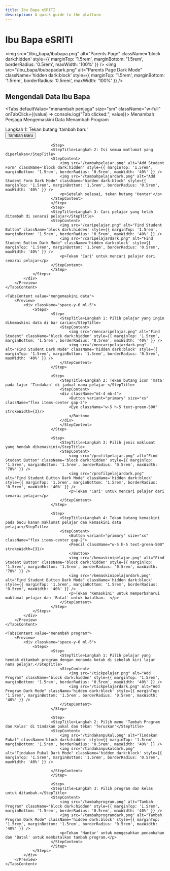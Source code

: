 ```yaml
---
title: Ibu Bapa eSRITI 
description: A quick guide to the platform
---
```


# Ibu Bapa eSRITI

<img src="/ibu_bapa/ibubapa.png" alt="Parents Page" className='block dark:hidden' style={{ marginTop: '1.5rem', marginBottom: '1.5rem', borderRadius: '0.5rem', maxWidth: '100%' }} />
<img src="/ibu_bapa/ibubapadark.png" alt="Parents Page Dark Mode" className='hidden dark:block' style={{ marginTop: '1.5rem', marginBottom: '1.5rem', borderRadius: '0.5rem', maxWidth: '100%' }} />


## Mengendali Data Ibu Bapa

<Tabs defaultValue="menambah penjaga" size="sm" className="w-full" onTabClick={(value) => console.log("Tab clicked:", value)}>
  <TabsList className="grid grid-cols-2 sm:grid-cols-4 w-full gap-5 text-center">
    <Tab value="menambah penjaga" className="min-w-0 truncate">Menambah Penjaga</Tab>
    <Tab value="mengemaskini data" className="min-w-0 truncate">Mengemaskini Data</Tab>
    <Tab value="menambah program" className="min-w-0 truncate">Menambah Program</Tab>
   </TabsList>
    <TabsContent value="menambah penjaga">
        <Preview>
            <div className="space-y-6 ml-5"> 
                <Steps>
                        <Step>
                            <StepTitle>Langkah 1: Tekan butang 'tambah baru'</StepTitle>
                            <StepContent>
                            <div className="mt-4 mb-4">
                                <Button variant="primary" size="xs" className="flex items-center gap-2">
                                <Plus className="w-3 h-3" />
                                Tambah Baru
                                </Button>
                            </div>
                            </StepContent>
                        </Step>

                        <Step>
                        <StepTitle>Langkah 2: Isi semua matlumat yang diperlukan</StepTitle>
                        <StepContent>
                            <img src="/tambahpelajar.png" alt="Add Student Form" className='block dark:hidden' style={{ marginTop: '1.5rem', marginBottom: '1.5rem', borderRadius: '0.5rem', maxWidth: '40%' }} />
                            <img src="/tambahpelajardark.png" alt="Add Student Form Dark Mode" className='hidden dark:block' style={{ marginTop: '1.5rem', marginBottom: '1.5rem', borderRadius: '0.5rem', maxWidth: '40%' }} />
                            <p>Setelah selesai, tekan butang 'Hantar'</p>
                        </StepContent>
                        </Step>
                        <Step>
                        <StepTitle>Langkah 3: Cari pelajar yang telah ditambah di senarai pelajar</StepTitle>
                        <StepContent>
                            <img src="/caripelajar.png" alt="Find Student Button" className='block dark:hidden' style={{ marginTop: '1.5rem', marginBottom: '1.5rem', borderRadius: '0.5rem', maxWidth: '40%' }} />
                            <img src="/caripelajardark.png" alt="Find Student Button Dark Mode" className='hidden dark:block' style={{ marginTop: '1.5rem', marginBottom: '1.5rem', borderRadius: '0.5rem', maxWidth: '40%' }} />
                            <p>Tekan 'Cari' untuk mencari pelajar dari senarai pelajar</p>
                        </StepContent>
                        </Step>
                </Steps>
            </div> 
        </Preview>
    </TabsContent>

    <TabsContent value="mengemaskini data">
        <Preview>
            <div className="space-y-6 ml-5"> 
                <Steps>
                        <Step>
                            <StepTitle>Langkah 1: Pilih pelajar yang ingin dikemaskini data di bar carian</StepTitle>
                            <StepContent>
                                <img src="/mencaripelajar.png" alt="Find Student" className='block dark:hidden' style={{ marginTop: '1.5rem', marginBottom: '1.5rem', borderRadius: '0.5rem', maxWidth: '40%' }} />
                                <img src="/mencaripelajardark.png" alt="Find Student Dark Mode" className='hidden dark:block' style={{ marginTop: '1.5rem', marginBottom: '1.5rem', borderRadius: '0.5rem', maxWidth: '40%' }} />
                            </StepContent>
                        </Step>

                        <Step>
                            <StepTitle>Langkah 2: Tekan butang icon 'mata' pada lajur 'Tindakan' di jadual nama pelajar </StepTitle>
                            <StepContent>
                            <div className="mt-4 mb-4">
                                <Button variant="primary" size="xs" className="flex items-center gap-2">
                                <Eye className="w-5 h-5 text-green-500" strokeWidth={3}/>
                                </Button>
                            </div>
                            </StepContent>
                        </Step>

                        <Step>
                            <StepTitle>Langkah 3: Pilih jenis maklumat yang hendak dikemaskini</StepTitle>
                            <StepContent>
                                <img src="/profilpelajar.png" alt="Find Student Button" className='block dark:hidden' style={{ marginTop: '1.5rem', marginBottom: '1.5rem', borderRadius: '0.5rem', maxWidth: '70%' }} />
                                <img src="/profilpelajardark.png" alt="Find Student Button Dark Mode" className='hidden dark:block' style={{ marginTop: '1.5rem', marginBottom: '1.5rem', borderRadius: '0.5rem', maxWidth: '40%' }} />
                                <p>Tekan 'Cari' untuk mencari pelajar dari senarai pelajar</p>
                            </StepContent>
                        </Step>

                        <Step>
                            <StepTitle>Langkah 4: Tekan butang kemaskini pada bucu kanan maklumat pelajar dan kemaskini data pelajar</StepTitle>
                            <StepContent>
                                <Button variant="primary" size="xs" className="flex items-center gap-2">
                                <Pencil className="w-5 h-5 text-green-500" strokeWidth={3}/>
                                </Button>
                                <img src="/kemaskinipelajar.png" alt="Find Student Button" className='block dark:hidden' style={{ marginTop: '1.5rem', marginBottom: '1.5rem', borderRadius: '0.5rem', maxWidth: '70%' }} />
                                <img src="/kemaskinipelajardark.png" alt="Find Student Button Dark Mode" className='hidden dark:block' style={{ marginTop: '1.5rem', marginBottom: '1.5rem', borderRadius: '0.5rem', maxWidth: '40%' }} />
                                <p>Tekan 'Kemaskini' untuk memperbaharui maklumat pelajar dan 'Batal' untuk batalkan.  </p>
                            </StepContent>
                        </Step>
                </Steps>
            </div> 
        </Preview>
    </TabsContent>

    <TabsContent value="menambah program">
        <Preview>
            <div className="space-y-6 ml-5"> 
                <Steps>
                        <Step>
                            <StepTitle>Langkah 1: Pilih pelajar yang hendak ditambah program dengan menanda kotak di sebelah kiri lajur nama pelajar.</StepTitle>
                            <StepContent>
                                <img src="/tickpelajar.png" alt="Add Program" className='block dark:hidden' style={{ marginTop: '1.5rem', marginBottom: '1.5rem', borderRadius: '0.5rem', maxWidth: '40%' }} />
                                <img src="/tickpelajardark.png" alt="Add Program Dark Mode" className='hidden dark:block' style={{ marginTop: '1.5rem', marginBottom: '1.5rem', borderRadius: '0.5rem', maxWidth: '40%' }} />
                            </StepContent>
                        </Step>

                        <Step>
                        <StepTitle>Langkah 2: Pilih menu 'Tambah Program dan Kelas' di tindakan pukal dan tekan 'Teruskan'</StepTitle>
                        <StepContent>
                            <img src="/tindakanpukal.png" alt="Tindakan Pukal" className='block dark:hidden' style={{ marginTop: '1.5rem', marginBottom: '1.5rem', borderRadius: '0.5rem', maxWidth: '40%' }} />
                            <img src="/tindakanpukaldark.png" alt="Tindakan Pukal Dark Mode" className='hidden dark:block' style={{ marginTop: '1.5rem', marginBottom: '1.5rem', borderRadius: '0.5rem', maxWidth: '40%' }} />
            
                        </StepContent>
                        </Step>

                        <Step>
                        <StepTitle>Langkah 3: Pilih program dan kelas untuk ditambah.</StepTitle>
                        <StepContent>
                            <img src="/tambahprogram.png" alt="Tambah Program" className='block dark:hidden' style={{ marginTop: '1.5rem', marginBottom: '1.5rem', borderRadius: '0.5rem', maxWidth: '40%' }} />
                            <img src="/tambahprogramdark.png" alt="Tambah Program Dark Mode" className='hidden dark:block' style={{ marginTop: '1.5rem', marginBottom: '1.5rem', borderRadius: '0.5rem', maxWidth: '40%' }} />
                            <p>Tekan 'Hantar' untuk mengesahkan penambahan dan 'Batal' untuk membatalkan tambah program.</p>
                        </StepContent>
                        </Step>
                </Steps>
            </div> 
        </Preview>
    </TabsContent>

    
</Tabs>

























